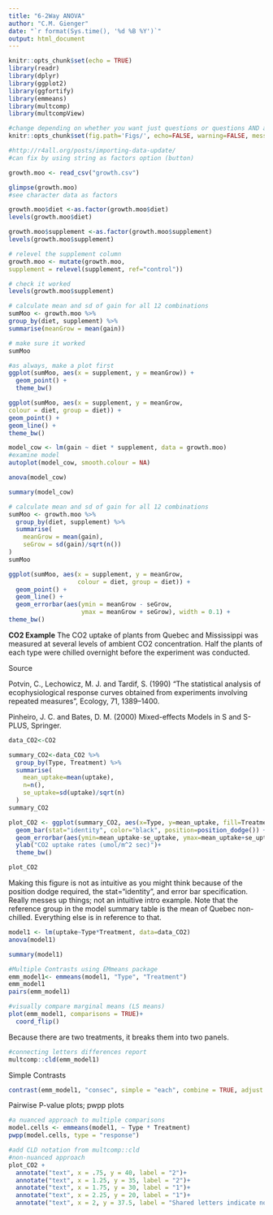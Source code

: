 ```yaml
---
title: "6-2Way ANOVA"
author: "C.M. Gienger"
date: "`r format(Sys.time(), '%d %B %Y')`"
output: html_document
---
```


```r
knitr::opts_chunk$set(echo = TRUE)
library(readr)
library(dplyr)
library(ggplot2)
library(ggfortify)
library(emmeans)
library(multcomp)
library(multcompView)
```

```r
#change depending on whether you want just questions or questions AND answers
knitr::opts_chunk$set(fig.path='Figs/', echo=FALSE, warning=FALSE, message=FALSE)
```
```r
#http://r4all.org/posts/importing-data-update/
#can fix by using string as factors option (button)
```


```r
growth.moo <- read_csv("growth.csv")
```

```r
glimpse(growth.moo)
#see character data as factors
```
```r
growth.moo$diet <-as.factor(growth.moo$diet)
levels(growth.moo$diet)
```
```r
growth.moo$supplement <-as.factor(growth.moo$supplement)
levels(growth.moo$supplement)
```

```r
# relevel the supplement column
growth.moo <- mutate(growth.moo,
supplement = relevel(supplement, ref="control"))
```

```r
# check it worked
levels(growth.moo$supplement)
```

```r
# calculate mean and sd of gain for all 12 combinations
sumMoo <- growth.moo %>%
group_by(diet, supplement) %>%
summarise(meanGrow = mean(gain))

# make sure it worked
sumMoo
```
```r
#as always, make a plot first
ggplot(sumMoo, aes(x = supplement, y = meanGrow)) +
  geom_point() +
  theme_bw()
```
```r
ggplot(sumMoo, aes(x = supplement, y = meanGrow,
colour = diet, group = diet)) +
geom_point() +
geom_line() +
theme_bw()
```
```r
model_cow <- lm(gain ~ diet * supplement, data = growth.moo)
#examine model
autoplot(model_cow, smooth.colour = NA)
```
```r
anova(model_cow)
```
```r
summary(model_cow)
```
```r
# calculate mean and sd of gain for all 12 combinations
sumMoo <- growth.moo %>%
  group_by(diet, supplement) %>%
  summarise(
    meanGrow = mean(gain),
    seGrow = sd(gain)/sqrt(n())
)
sumMoo
```
```r
ggplot(sumMoo, aes(x = supplement, y = meanGrow,
                   colour = diet, group = diet)) +
  geom_point() +
  geom_line() +
  geom_errorbar(aes(ymin = meanGrow - seGrow,
                    ymax = meanGrow + seGrow), width = 0.1) +
theme_bw()
```
**CO2 Example**
The CO2 uptake of plants from Quebec and Mississippi was measured at several levels of ambient CO2 concentration. Half the plants of each type were chilled overnight before the experiment was conducted.

Source

Potvin, C., Lechowicz, M. J. and Tardif, S. (1990) “The statistical analysis of ecophysiological response curves obtained from experiments involving repeated measures”, Ecology, 71, 1389–1400.

Pinheiro, J. C. and Bates, D. M. (2000) Mixed-effects Models in S and S-PLUS, Springer.
```r
data_CO2<-CO2
```

```r
summary_CO2<-data_CO2 %>%
  group_by(Type, Treatment) %>%
  summarise(
    mean_uptake=mean(uptake),
    n=n(),
    se_uptake=sd(uptake)/sqrt(n)
  )
summary_CO2
```

```r
plot_CO2 <- ggplot(summary_CO2, aes(x=Type, y=mean_uptake, fill=Treatment)) +
  geom_bar(stat="identity", color="black", position=position_dodge()) +
  geom_errorbar(aes(ymin=mean_uptake-se_uptake, ymax=mean_uptake+se_uptake), width=.2, position=position_dodge(.9))+
  ylab("CO2 uptake rates (umol/m^2 sec)")+
  theme_bw()

plot_CO2
```
Making this figure is not as intuitive as you might think because of the position dodge required, 
the stat="identity", and error bar specification.
Really messes up things; not an intuitive intro example.
Note that the reference group in the model summary table is the mean of Quebec non-chilled. Everything else is in reference to that.

```r
model1 <- lm(uptake~Type*Treatment, data=data_CO2)
anova(model1)
```

```r
summary(model1)
```
```r
#Multiple Contrasts using EMmeans package
emm_model1<- emmeans(model1, "Type", "Treatment")
emm_model1
pairs(emm_model1)
```

```r
#visually compare marginal means (LS means)
plot(emm_model1, comparisons = TRUE)+
  coord_flip()
```
Because there are two treatments, it breaks them into two panels.
```r
#connecting letters differences report
multcomp::cld(emm_model1)
```
Simple Contrasts
```r
contrast(emm_model1, "consec", simple = "each", combine = TRUE, adjust = "mvt")
```
Pairwise P-value plots; pwpp plots
```r
#a nuanced approach to multiple comparisons
model.cells <- emmeans(model1, ~ Type * Treatment)
pwpp(model.cells, type = "response")
```
```r
#add CLD notation from multcomp::cld
#non-nuanced approach
plot_CO2 +
  annotate("text", x = .75, y = 40, label = "2")+
  annotate("text", x = 1.25, y = 35, label = "2")+
  annotate("text", x = 1.75, y = 30, label = "1")+
  annotate("text", x = 2.25, y = 20, label = "1")+
  annotate("text", x = 2, y = 37.5, label = "Shared letters indicate no pairwise \n differences  (P > 0.05) between groups ")
```





